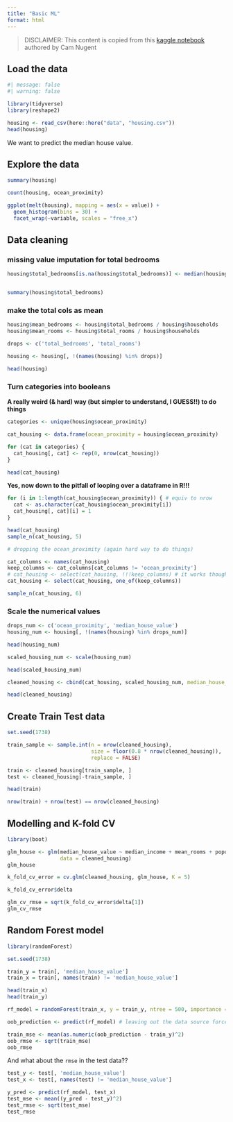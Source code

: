 ```yaml
---
title: "Basic ML"
format: html
---
```


> DISCLAIMER: This content is copied from this [kaggle notebook](https://www.kaggle.com/code/camnugent/introduction-to-machine-learning-in-r-tutorial/notebook) authored by Cam Nugent


## Load the data

```r
#| message: false
#| warning: false

library(tidyverse)
library(reshape2)

housing <- read_csv(here::here("data", "housing.csv"))
head(housing)
```

We want to predict the median house value.

## Explore the data


```r
summary(housing)

count(housing, ocean_proximity)
```

```r
ggplot(melt(housing), mapping = aes(x = value)) +
  geom_histogram(bins = 30) +
  facet_wrap(~variable, scales = "free_x")
```

## Data cleaning

### missing value imputation for total bedrooms

```r
housing$total_bedrooms[is.na(housing$total_bedrooms)] <- median(housing$total_bedrooms, na.rm = TRUE)


summary(housing$total_bedrooms)
```

### make the total cols as mean

```r
housing$mean_bedrooms <- housing$total_bedrooms / housing$households
housing$mean_rooms <- housing$total_rooms / housing$households

drops <- c('total_bedrooms', 'total_rooms')

housing <- housing[, !(names(housing) %in% drops)]

head(housing)
```

### Turn categories into booleans

**A really weird (& hard) way (but simpler to understand, I GUESS!!) to do things**

```r
categories <- unique(housing$ocean_proximity)

cat_housing <- data.frame(ocean_proximity = housing$ocean_proximity)

for (cat in categories) {
  cat_housing[, cat] <- rep(0, nrow(cat_housing))
}

head(cat_housing)
```

**Yes, now down to the pitfall of looping over a dataframe in R!!!** 

```r
for (i in 1:length(cat_housing$ocean_proximity)) { # equiv to nrow
  cat <- as.character(cat_housing$ocean_proximity[i])
  cat_housing[, cat][i] = 1 
}

head(cat_housing)
sample_n(cat_housing, 5)
```

```r
# dropping the ocean_proximity (again hard way to do things)

cat_columns <- names(cat_housing)
keep_columns <- cat_columns[cat_columns != 'ocean_proximity']
# cat_housing <- select(cat_housing, !!!keep_columns) # it works though (simpler)
cat_housing <- select(cat_housing, one_of(keep_columns))

sample_n(cat_housing, 6)
```

### Scale the numerical values

```r
drops_num <- c('ocean_proximity', 'median_house_value')
housing_num <- housing[, !(names(housing) %in% drops_num)]

head(housing_num)
```

```r
scaled_housing_num <- scale(housing_num)

head(scaled_housing_num)
```

```r
cleaned_housing <- cbind(cat_housing, scaled_housing_num, median_house_value = housing$median_house_value)

head(cleaned_housing)
```

## Create Train Test data

```r
set.seed(1738)

train_sample <- sample.int(n = nrow(cleaned_housing), 
                           size = floor(0.8 * nrow(cleaned_housing)),
                           replace = FALSE)

train <- cleaned_housing[train_sample, ]
test <- cleaned_housing[-train_sample, ]

head(train)

nrow(train) + nrow(test) == nrow(cleaned_housing)
```
## Modelling and K-fold CV

```r
library(boot)

glm_house <- glm(median_house_value ~ median_income + mean_rooms + population, 
                 data = cleaned_housing)
glm_house
```
```r
k_fold_cv_error = cv.glm(cleaned_housing, glm_house, K = 5)

k_fold_cv_error$delta
```

```r
glm_cv_rmse = sqrt(k_fold_cv_error$delta[1])
glm_cv_rmse
```

## Random Forest model

```r
library(randomForest)
```
```r
set.seed(1738)

train_y = train[, 'median_house_value']
train_x = train[, names(train) != 'median_house_value']

head(train_x)
head(train_y)
```
```r
rf_model = randomForest(train_x, y = train_y, ntree = 500, importance = TRUE)

oob_prediction <- predict(rf_model) # leaving out the data source forces on predictions

train_mse <- mean(as.numeric(oob_prediction - train_y)^2)
oob_rmse <- sqrt(train_mse)
oob_rmse
```
And what about the `rmse` in the test data??

```r
test_y <- test[, 'median_house_value']
test_x <- test[, names(test) != 'median_house_value']

y_pred <- predict(rf_model, test_x)
test_mse <- mean((y_pred - test_y)^2)
test_rmse <- sqrt(test_mse)
test_rmse
```

